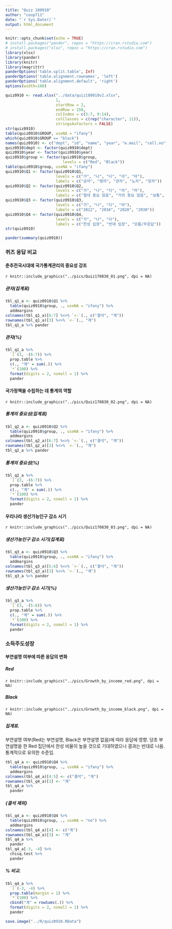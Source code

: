 ```yaml
---
title: "Quiz 180910"
author: "coop711"
date: "`r Sys.Date()`"
output: html_document
---
```


```r
knitr::opts_chunk$set(echo = TRUE)
# install.packages("pander", repos = "https://cran.rstudio.com")
# install.packages("xlsx", repos = "https://cran.rstudio.com")
library(xlsx)
library(pander)
library(knitr)
library(magrittr)
panderOptions('table.split.table', Inf)
panderOptions('table.alignment.rownames', 'left')
panderOptions('table.alignment.default', 'right')
options(width=180)
```

```r
quiz0910 <- read.xlsx("../data/quiz180910v2.xlsx", 
                      1, 
                      startRow = 2, 
                      endRow = 158, 
                      colIndex = c(3:7, 9:14), 
                      colClasses = c(rep("character", 11)), 
                      stringsAsFactors = FALSE)
str(quiz0910)
table(quiz0910$GROUP, useNA = "ifany")
which(quiz0910$GROUP == "black")
names(quiz0910) <- c("dept", "id", "name", "year", "e.mail", "cell.no", "Q1", "Q2", "Q3", "Q4", "group")
quiz0910$dept <- factor(quiz0910$dept)
quiz0910$year <- factor(quiz0910$year)
quiz0910$group <- factor(quiz0910$group, 
                         levels = c("Red", "Black"))
table(quiz0910$group, useNA = "ifany")
quiz0910$Q1 <- factor(quiz0910$Q1, 
                      levels = c("가", "나", "다", "라", "마"), 
                      labels = c("공자", "맹자", "관자", "노자", "장자"))
quiz0910$Q2 <- factor(quiz0910$Q2, 
                      levels = c("가", "나", "다", "라", "마"),  
                      labels = c("절대 중요 않음", "거의 중요 않음", "보통", "상당히 중요", "절대 중요"))
quiz0910$Q3 <- factor(quiz0910$Q3, 
                      levels = c("가", "나", "다", "라"), 
                      labels = c("2012", "2016", "2020", "2030"))
quiz0910$Q4 <- factor(quiz0910$Q4, 
                      levels = c("가", "나", "다"), 
                      labels = c("찬성 입장", "반대 입장", "모름/무응답"))
str(quiz0910)
```

```r
pander(summary(quiz0910))
```

### 퀴즈 응답 비교

#### 춘추전국시대에 국가통계관리의 중요성 강조

`r knitr::include_graphics("../pics/Quiz170830_01.png", dpi = NA)`

##### 관자(집계표)

```r
tbl_q1_a <- quiz0910$Q1 %>% 
  table(quiz0910$group, ., useNA = "ifany") %>%
  addmargins
colnames(tbl_q1_a)[6:7] %<>% `<-`(., c("결석", "계"))
rownames(tbl_q1_a)[3] %<>% `<-`(., "계")
tbl_q1_a %>% pander 
```

##### 관자(%)

```r
tbl_q1_a %>% 
  `[`(3, -(6:7)) %>%
  prop.table %>% 
  c(., "계" = sum(.)) %>%
  `*`(100) %>%
  format(digits = 2, nsmall = 1) %>%
  pander
```

#### 국가정책을 수립하는 데 통계의 역할

`r knitr::include_graphics("../pics/Quiz170830_02.png", dpi = NA)`

##### 통계의 중요성(집계표)

```r
tbl_q2_a <- quiz0910$Q2 %>% 
  table(quiz0910$group, ., useNA = "ifany") %>%
  addmargins
colnames(tbl_q2_a)[6:7] %<>% `<-`(., c("결석", "계"))
rownames(tbl_q2_a)[3] %<>% `<-`(., "계")
tbl_q2_a %>% pander 
```

##### 통계의 중요성(%)

```r
tbl_q2_a %>% 
  `[`(3, -(6:7)) %>%
  prop.table %>% 
  c(., "계" = sum(.)) %>%
  `*`(100) %>%
  format(digits = 2, nsmall = 1) %>%
  pander
```

#### 우리나라 생산가능인구 감소 시기

`r knitr::include_graphics("../pics/Quiz170830_03.png", dpi = NA)`

##### 생산가능인구 감소 시기(집계표)

```r
tbl_q3_a <- quiz0910$Q3 %>% 
  table(quiz0910$group, ., useNA = "ifany") %>%
  addmargins
colnames(tbl_q3_a)[5:6] %<>% `<-`(., c("결석", "계"))
rownames(tbl_q3_a)[3] %<>% `<-`(., "계")
tbl_q3_a %>% pander 
```

##### 생산가능인구 감소 시기(%)

```r
tbl_q3_a %>% 
  `[`(3, -(5:6)) %>%
  prop.table %>% 
  c(., "계" = sum(.)) %>%
  `*`(100) %>%
  format(digits = 2, nsmall = 1) %>%
  pander
```

### 소득주도성장

#### 부연설명 여부에 따른 응답의 변화

##### Red

`r knitr::include_graphics("../pics/Growth_by_income_red.png", dpi = NA)`

##### Black

`r knitr::include_graphics("../pics/Growth_by_income_black.png", dpi = NA)`


##### 집계표. 
부연설명 여부(Red는 부연설명, Black은 부연설명 없음)에 따라 응답에 영향. 당초 부연설명을 한 Red 집단에서 찬성 비율이 높을 것으로 기대하였으나 결과는 반대로 나옴. 통계적으로 유의한 수준임.

```r
tbl_q4_a <- quiz0910$Q4 %>%
  table(quiz0910$group, ., useNA = "ifany") %>%
  addmargins
colnames(tbl_q4_a)[4:5] <- c("결석", "계")
rownames(tbl_q4_a)[3] <- "계"
tbl_q4_a %>% 
  pander
```

##### {결석 제외}

```r
tbl_q4_a <- quiz0910$Q4 %>%
  table(quiz0910$group, ., useNA = "no") %>%
  addmargins
colnames(tbl_q4_a)[4] <- c("계")
rownames(tbl_q4_a)[3] <- "계"
tbl_q4_a %>% 
  pander
tbl_q4_a[-3, -4] %>% 
  chisq.test %>%
  pander
```

##### % 비교.  

```r
tbl_q4_a %>% 
  `[`(-3, -4) %>%
  prop.table(margin = 1) %>%
  `*`(100) %>%
  cbind("계" = rowSums(.)) %>%
  format(digits = 2, nsmall = 1) %>%
  pander
```

```r
save.image("../R/quiz0910.RData")
```